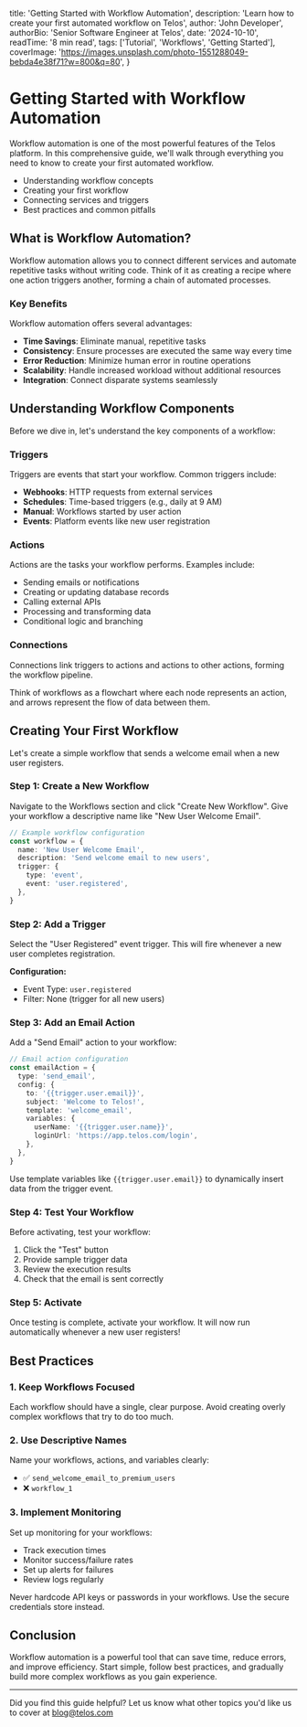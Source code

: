  title: 'Getting Started with Workflow Automation',
  description: 'Learn how to create your first automated workflow on Telos',
  author: 'John Developer',
  authorBio: 'Senior Software Engineer at Telos',
  date: '2024-10-10',
  readTime: '8 min read',
  tags: ['Tutorial', 'Workflows', 'Getting Started'],
  coverImage:
    'https://images.unsplash.com/photo-1551288049-bebda4e38f71?w=800&q=80',
}

<AuthorInfo
  name='John Developer'
  bio='Senior Software Engineer at Telos'
  date='2024-10-10'
  readTime='8 min read'
/>

# Getting Started with Workflow Automation

<BlogImage
  src='https://images.unsplash.com/photo-1551288049-bebda4e38f71?w=1200&q=80'
  alt='Workflow automation dashboard with charts and graphs'
  caption='Automate your workflows with Telos platform'
  priority
/>

Workflow automation is one of the most powerful features of the Telos platform. In this comprehensive guide, we'll walk through everything you need to know to create your first automated workflow.

<InfoBox type='info' title="What You'll Learn">

- Understanding workflow concepts
- Creating your first workflow
- Connecting services and triggers
- Best practices and common pitfalls

</InfoBox>

## What is Workflow Automation?

Workflow automation allows you to connect different services and automate repetitive tasks without writing code. Think of it as creating a recipe where one action triggers another, forming a chain of automated processes.

### Key Benefits

Workflow automation offers several advantages:

- **Time Savings**: Eliminate manual, repetitive tasks
- **Consistency**: Ensure processes are executed the same way every time
- **Error Reduction**: Minimize human error in routine operations
- **Scalability**: Handle increased workload without additional resources
- **Integration**: Connect disparate systems seamlessly

## Understanding Workflow Components

Before we dive in, let's understand the key components of a workflow:

### Triggers

Triggers are events that start your workflow. Common triggers include:

- **Webhooks**: HTTP requests from external services
- **Schedules**: Time-based triggers (e.g., daily at 9 AM)
- **Manual**: Workflows started by user action
- **Events**: Platform events like new user registration

### Actions

Actions are the tasks your workflow performs. Examples include:

- Sending emails or notifications
- Creating or updating database records
- Calling external APIs
- Processing and transforming data
- Conditional logic and branching

### Connections

Connections link triggers to actions and actions to other actions, forming the workflow pipeline.

<InfoBox type='note'>

Think of workflows as a flowchart where each node represents an action, and arrows represent the flow of data between them.

</InfoBox>

## Creating Your First Workflow

<BlogImage
  src='https://images.unsplash.com/photo-1460925895917-afdab827c52f?w=1200&q=80'
  alt='Creating workflow diagrams on computer'
  caption='Build your first automated workflow step by step'
/>

Let's create a simple workflow that sends a welcome email when a new user registers.

### Step 1: Create a New Workflow

Navigate to the Workflows section and click "Create New Workflow". Give your workflow a descriptive name like "New User Welcome Email".

```typescript
// Example workflow configuration
const workflow = {
  name: 'New User Welcome Email',
  description: 'Send welcome email to new users',
  trigger: {
    type: 'event',
    event: 'user.registered',
  },
}
```

### Step 2: Add a Trigger

Select the "User Registered" event trigger. This will fire whenever a new user completes registration.

**Configuration:**

- Event Type: `user.registered`
- Filter: None (trigger for all new users)

### Step 3: Add an Email Action

Add a "Send Email" action to your workflow:

```typescript
// Email action configuration
const emailAction = {
  type: 'send_email',
  config: {
    to: '{{trigger.user.email}}',
    subject: 'Welcome to Telos!',
    template: 'welcome_email',
    variables: {
      userName: '{{trigger.user.name}}',
      loginUrl: 'https://app.telos.com/login',
    },
  },
}
```

<InfoBox type='info' title='Pro Tip'>

Use template variables like `{{trigger.user.email}}` to dynamically insert data from the trigger event.

</InfoBox>

### Step 4: Test Your Workflow

Before activating, test your workflow:

1. Click the "Test" button
2. Provide sample trigger data
3. Review the execution results
4. Check that the email is sent correctly

### Step 5: Activate

Once testing is complete, activate your workflow. It will now run automatically whenever a new user registers!

## Best Practices

### 1. Keep Workflows Focused

Each workflow should have a single, clear purpose. Avoid creating overly complex workflows that try to do too much.

### 2. Use Descriptive Names

Name your workflows, actions, and variables clearly:

- ✅ `send_welcome_email_to_premium_users`
- ❌ `workflow_1`

### 3. Implement Monitoring

Set up monitoring for your workflows:

- Track execution times
- Monitor success/failure rates
- Set up alerts for failures
- Review logs regularly

<InfoBox type='warning' title='Security Alert'>

Never hardcode API keys or passwords in your workflows. Use the secure credentials store instead.

</InfoBox>

## Conclusion

Workflow automation is a powerful tool that can save time, reduce errors, and improve efficiency. Start simple, follow best practices, and gradually build more complex workflows as you gain experience.

---

<InfoBox type='note'>

Did you find this guide helpful? Let us know what other topics you'd like us to cover at blog@telos.com

</InfoBox>
